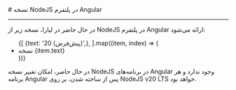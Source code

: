 

<Layout>
<Head>
<title>مستندات مشاهده نسخه NodeJS در Angular - لیارا</title>

<meta property="og:title" content="مستندات خدمات رایانش ابری لیارا" />
<meta property="og:description" content="مستندات مربوط به نسخه‌های NodeJS موجود در Angular"  />
</Head>
# نسخه NodeJS در پلتفرم Angular
<hr className="mb-2" />

در حال حاضر در لیارا، نسخه زیر از NodeJS در پلتفرم Angular ارائه می‌شود:

<ul className="pr-4">
  {[
    {text: '20 (پیش‌فرض)',},
  ].map((item, index) => (
    <li
      key={index}
      style={{
        textDecorationColor: "#9ca3af"
      }}
    >
        نسخه {item.text}
    </li>
  ))}
</ul>

<div className="h-4" />
<Alert variant='warning'>
<p>
در حال حاضر، امکان تغییر نسخه NodeJS در برنامه‌های Angular وجود ندارد و هر برنامه Angular پس از ساخته شدن، بر روی NodeJS v20 LTS خواهد بود.
</p>
</Alert>


</Layout>